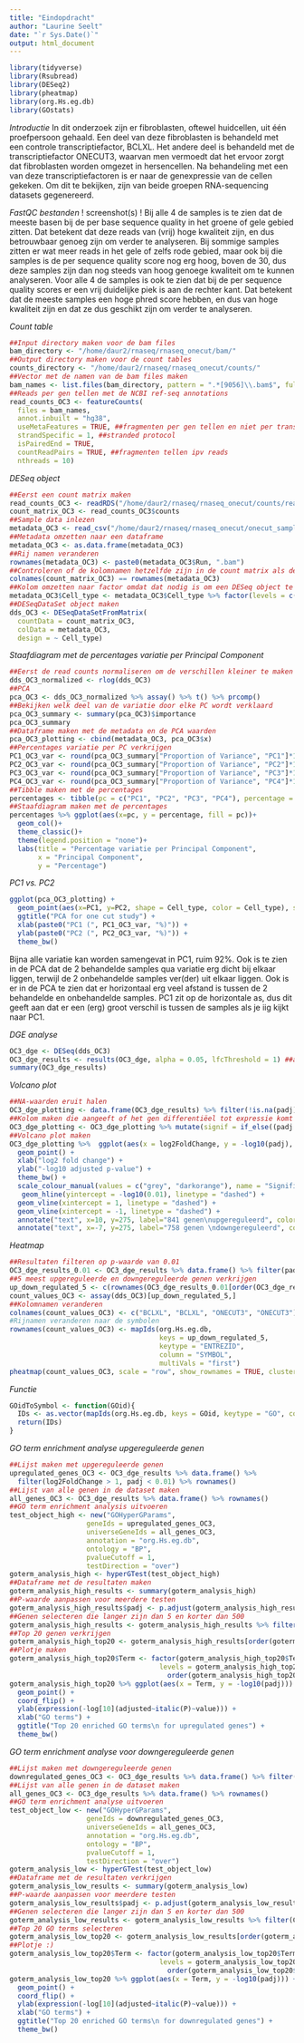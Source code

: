 ```yaml
---
title: "Eindopdracht"
author: "Laurine Seelt"
date: "`r Sys.Date()`"
output: html_document
---
```


```r
library(tidyverse)
library(Rsubread)
library(DESeq2)
library(pheatmap)
library(org.Hs.eg.db)
library(GOstats)
```

_Introductie_
In dit onderzoek zijn er fibroblasten, oftewel huidcellen, uit één proefpersoon gehaald. Een deel van deze fibroblasten is behandeld met een controle transcriptiefactor, BCLXL. Het andere deel is behandeld met de transcriptiefactor ONECUT3, waarvan men vermoedt dat het ervoor zorgt dat fibroblasten worden omgezet in hersencellen. Na behandeling met een van deze transcriptiefactoren is er naar de genexpressie van de cellen gekeken. Om dit te bekijken, zijn van beide groepen RNA-sequencing datasets gegenereerd.

_FastQC bestanden_
! screenshot(s) !
Bij alle 4 de samples is te zien dat de meeste basen bij de per base sequence quality in het groene of gele gebied zitten. Dat betekent dat deze reads van (vrij) hoge kwaliteit zijn, en dus betrouwbaar genoeg zijn om verder te analyseren. Bij sommige samples zitten er wat meer reads in het gele of zelfs rode gebied, maar ook bij die samples is de per sequence quality score nog erg hoog, boven de 30, dus deze samples zijn dan nog steeds van hoog genoege kwaliteit om te kunnen analyseren.
Voor alle 4 de samples is ook te zien dat bij de per sequence quality scores er een vrij duidelijke piek is aan de rechter kant. Dat betekent dat de meeste samples een hoge phred score hebben, en dus van hoge kwaliteit zijn en dat ze dus geschikt zijn om verder te analyseren.

_Count table_
```r
##Input directory maken voor de bam files
bam_directory <- "/home/daur2/rnaseq/rnaseq_onecut/bam/"
##Output directory maken voor de count tables
counts_directory <- "/home/daur2/rnaseq/rnaseq_onecut/counts/"
##Vector met de namen van de bam files maken
bam_names <- list.files(bam_directory, pattern = ".*[9056]\\.bam$", full.names = TRUE)
##Reads per gen tellen met de NCBI ref-seq annotations
read_counts_OC3 <- featureCounts(
  files = bam_names,
  annot.inbuilt = "hg38",
  useMetaFeatures = TRUE, ##fragmenten per gen tellen en niet per transcript
  strandSpecific = 1, ##stranded protocol
  isPairedEnd = TRUE, 
  countReadPairs = TRUE, ##fragmenten tellen ipv reads
  nthreads = 10)
```


_DESeq object_
```r
##Eerst een count matrix maken
read_counts_OC3 <- readRDS("/home/daur2/rnaseq/rnaseq_onecut/counts/read_counts_OC3.rds")
count_matrix_OC3 <- read_counts_OC3$counts
##Sample data inlezen
metadata_OC3 <- read_csv("/home/daur2/rnaseq/rnaseq_onecut/onecut_sampledata_OC3.csv")
##Metadata omzetten naar een dataframe
metadata_OC3 <- as.data.frame(metadata_OC3)
##Rij namen veranderen
rownames(metadata_OC3) <- paste0(metadata_OC3$Run, ".bam")
##Controleren of de kolomnamen hetzelfde zijn in de count matrix als de rijnamen bij de metadata
colnames(count_matrix_OC3) == rownames(metadata_OC3)
##Kolom omzetten naar factor omdat dat nodig is om een DESeq object te maken
metadata_OC3$Cell_type <- metadata_OC3$Cell_type %>% factor(levels = c("Skin derived fibroblast overexpressing Bclxl", "2 days after induction of OC3 in skin derived fibroblasts"))
##DESeqDataSet object maken
dds_OC3 <- DESeqDataSetFromMatrix(
  countData = count_matrix_OC3,
  colData = metadata_OC3, 
  design = ~ Cell_type)
```


_Staafdiagram met de percentages variatie per Principal Component_
```r
##Eerst de read counts normaliseren om de verschillen kleiner te maken
dds_OC3_normalized <- rlog(dds_OC3)
##PCA
pca_OC3 <- dds_OC3_normalized %>% assay() %>% t() %>% prcomp()
##Bekijken welk deel van de variatie door elke PC wordt verklaard
pca_OC3_summary <- summary(pca_OC3)$importance
pca_OC3_summary
##Dataframe maken met de metadata en de PCA waarden
pca_OC3_plotting <- cbind(metadata_OC3, pca_OC3$x)
##Percentages variatie per PC verkrijgen
PC1_OC3_var <- round(pca_OC3_summary["Proportion of Variance", "PC1"]*100, digits = 1)
PC2_OC3_var <- round(pca_OC3_summary["Proportion of Variance", "PC2"]*100, digits = 1)
PC3_OC3_var <- round(pca_OC3_summary["Proportion of Variance", "PC3"]*100, digits = 1)
PC4_OC3_var <- round(pca_OC3_summary["Proportion of Variance", "PC4"]*100, digits = 1)
##Tibble maken met de percentages
percentages <- tibble(pc = c("PC1", "PC2", "PC3", "PC4"), percentage = c(PC1_OC3_var, PC2_OC3_var, PC3_OC3_var, PC4_OC3_var))
##Staafdiagram maken met de percentages
percentages %>% ggplot(aes(x=pc, y = percentage, fill = pc))+
  geom_col()+
  theme_classic()+
  theme(legend.position = "none")+
  labs(title = "Percentage variatie per Principal Component",
       x = "Principal Component",
       y = "Percentage")
```


_PC1 vs. PC2_
```r
ggplot(pca_OC3_plotting) + 
  geom_point(aes(x=PC1, y=PC2, shape = Cell_type, color = Cell_type), size = 5) +
  ggtitle("PCA for one cut study") +
  xlab(paste0("PC1 (", PC1_OC3_var, "%)")) +
  ylab(paste0("PC2 (", PC2_OC3_var, "%)")) +
  theme_bw()
```

Bijna alle variatie kan worden samengevat in PC1, ruim 92%. Ook is te zien in de PCA dat de 2 behandelde samples qua variatie erg dicht bij elkaar liggen, terwijl de 2 onbehandelde samples ver(der) uit elkaar liggen. Ook is er in de PCA te zien dat er horizontaal erg veel afstand is tussen de 2 behandelde en onbehandelde samples. PC1 zit op de horizontale as, dus dit geeft aan dat er een (erg) groot verschil is tussen de samples als je iig kijkt naar PC1.

_DGE analyse_
```r
OC3_dge <- DESeq(dds_OC3)
OC3_dge_results <- results(OC3_dge, alpha = 0.05, lfcThreshold = 1) ##alleen genen die 2 of meer keer upgereguleerd of downgereguleerd zijn
summary(OC3_dge_results)
```

_Volcano plot_
```r
##NA-waarden eruit halen
OC3_dge_plotting <- data.frame(OC3_dge_results) %>% filter(!is.na(padj))
##Kolom maken die aangeeft of het gen differentiëel tot expressie komt
OC3_dge_plotting <- OC3_dge_plotting %>% mutate(signif = if_else((padj < 0.01 & log2FoldChange > 1|padj < 0.01 & log2FoldChange<as.numeric(-1)), "Significant", "Not significant"))
##Volcano plot maken
OC3_dge_plotting %>%  ggplot(aes(x = log2FoldChange, y = -log10(padj), color = signif)) +
  geom_point() + 
  xlab("log2 fold change") +
  ylab("-log10 adjusted p-value") + 
  theme_bw() +
  scale_colour_manual(values = c("grey", "darkorange"), name = "Significance") +
   geom_hline(yintercept = -log10(0.01), linetype = "dashed") +
  geom_vline(xintercept = 1, linetype = "dashed") +
  geom_vline(xintercept = -1, linetype = "dashed") +
  annotate("text", x=10, y=275, label="841 genen\nupgereguleerd", color="darkorange", size=3)+
  annotate("text", x=-7, y=275, label="758 genen \ndowngereguleerd", color="darkorange", size=3)
```


_Heatmap_
```r
##Resultaten filteren op p-waarde van 0.01
OC3_dge_results_0.01 <- OC3_dge_results %>% data.frame() %>% filter(padj<0.01)
##5 meest upgereguleerde en downgereguleerde genen verkrijgen
up_down_regulated_5 <- c(rownames(OC3_dge_results_0.01[order(OC3_dge_results_0.01$log2FoldChange, decreasing = TRUE)[1:5],]),rownames(OC3_dge_results_0.01[order(OC3_dge_results_0.01$log2FoldChange)[1:5],]))
count_values_OC3 <- assay(dds_OC3)[up_down_regulated_5,]
##Kolomnamen veranderen
colnames(count_values_OC3) <- c("BCLXL", "BCLXL", "ONECUT3", "ONECUT3")
#Rijnamen veranderen naar de symbolen
rownames(count_values_OC3) <- mapIds(org.Hs.eg.db, 
                                     keys = up_down_regulated_5, 
                                     keytype = "ENTREZID",
                                     column = "SYMBOL",
                                     multiVals = "first")
pheatmap(count_values_OC3, scale = "row", show_rownames = TRUE, cluster_cols = FALSE)
```


_Functie_
```r
GOidToSymbol <- function(GOid){
  IDs <- as.vector(mapIds(org.Hs.eg.db, keys = GOid, keytype = "GO", column = "SYMBOL", multiVals = "CharacterList"))
  return(IDs)
}
```


_GO term enrichment analyse upgereguleerde genen_
```r
##Lijst maken met upgereguleerde genen
upregulated_genes_OC3 <- OC3_dge_results %>% data.frame() %>% 
  filter(log2FoldChange > 1, padj < 0.01) %>% rownames()
##Lijst van alle genen in de dataset maken
all_genes_OC3 <- OC3_dge_results %>% data.frame() %>% rownames()
##GO term enrichment analysis uitvoeren
test_object_high <- new("GOHyperGParams",
                   geneIds = upregulated_genes_OC3,
                   universeGeneIds = all_genes_OC3, 
                   annotation = "org.Hs.eg.db", 
                   ontology = "BP", 
                   pvalueCutoff = 1,
                   testDirection = "over")
goterm_analysis_high <- hyperGTest(test_object_high)
##Dataframe met de resultaten maken
goterm_analysis_high_results <- summary(goterm_analysis_high)
##P-waarde aanpassen voor meerdere testen
goterm_analysis_high_results$padj <- p.adjust(goterm_analysis_high_results$Pvalue, method = "BH")
##Genen selecteren die langer zijn dan 5 en korter dan 500
goterm_analysis_high_results <- goterm_analysis_high_results %>% filter(Count > 5) %>% filter(Count < 500)
##Top 20 genen verkrijgen
goterm_analysis_high_top20 <- goterm_analysis_high_results[order(goterm_analysis_high_results$padj)[1:20],]
##Plotje maken
goterm_analysis_high_top20$Term <- factor(goterm_analysis_high_top20$Term, 
                                     levels = goterm_analysis_high_top20$Term[
                                       order(goterm_analysis_high_top20$padj, decreasing = TRUE)])
goterm_analysis_high_top20 %>% ggplot(aes(x = Term, y = -log10(padj))) +
  geom_point() +
  coord_flip() +
  ylab(expression(-log[10](adjusted~italic(P)~value))) + 
  xlab("GO terms") +
  ggtitle("Top 20 enriched GO terms\n for upregulated genes") +
  theme_bw()
```


_GO term enrichment analyse voor downgereguleerde genen_
```r
##Lijst maken met downgereguleerde genen
downregulated_genes_OC3 <- OC3_dge_results %>% data.frame() %>% filter(log2FoldChange < -1, padj < 0.01) %>% row.names()
##Lijst van alle genen in de dataset maken
all_genes_OC3 <- OC3_dge_results %>% data.frame() %>% rownames()
##GO term enrichment analyse uitvoeren
test_object_low <- new("GOHyperGParams",
                   geneIds = downregulated_genes_OC3,
                   universeGeneIds = all_genes_OC3, 
                   annotation = "org.Hs.eg.db", 
                   ontology = "BP", 
                   pvalueCutoff = 1,
                   testDirection = "over")
goterm_analysis_low <- hyperGTest(test_object_low)
##Dataframe met de resultaten verkrijgen
goterm_analysis_low_results <- summary(goterm_analysis_low)
##P-waarde aanpassen voor meerdere testen
goterm_analysis_low_results$padj <- p.adjust(goterm_analysis_low_results$Pvalue, method = "BH")
##Genen selecteren die langer zijn dan 5 en korter dan 500
goterm_analysis_low_results <- goterm_analysis_low_results %>% filter(Count > 5) %>% filter(Count < 500)
##Top 20 GO terms selecteren
goterm_analysis_low_top20 <- goterm_analysis_low_results[order(goterm_analysis_low_results$padj)[1:20],]
##Plotje :)
goterm_analysis_low_top20$Term <- factor(goterm_analysis_low_top20$Term, 
                                     levels = goterm_analysis_low_top20$Term[
                                       order(goterm_analysis_low_top20$padj, decreasing = TRUE)])
goterm_analysis_low_top20 %>% ggplot(aes(x = Term, y = -log10(padj))) +
  geom_point() +
  coord_flip() +
  ylab(expression(-log[10](adjusted~italic(P)~value))) + 
  xlab("GO terms") +
  ggtitle("Top 20 enriched GO terms\n for downregulated genes") +
  theme_bw()
```

